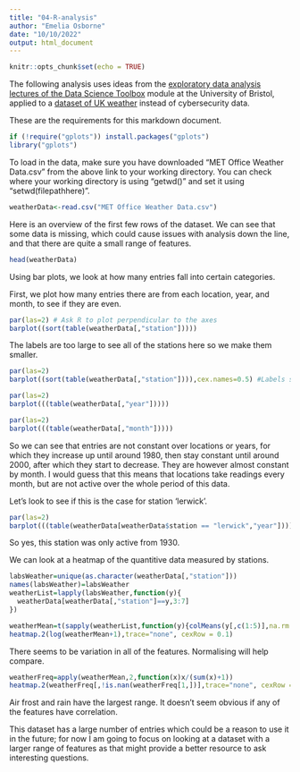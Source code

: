 ```yaml
---
title: "04-R-analysis"
author: "Emelia Osborne"
date: "10/10/2022"
output: html_document
---
```


```r
knitr::opts_chunk$set(echo = TRUE)
```

The following analysis uses ideas from the [exploratory data analysis lectures of the Data Science Toolbox](https://dsbristol.github.io/dst/coursebook/01.html) module at the University of Bristol, applied to a [dataset of UK weather](https://www.kaggle.com/datasets/josephw20/uk-met-office-weather-data?resource=download) instead of cybersecurity data.

These are the requirements for this markdown document.
```r
if (!require("gplots")) install.packages("gplots")
library("gplots")
```

To load in the data, make sure you have downloaded "MET Office Weather Data.csv" from the above link to your working directory. You can check where your working directory is using "getwd()" and set it using "setwd(filepathhere)".

```r
weatherData<-read.csv("MET Office Weather Data.csv")
```

Here is an overview of the first few rows of the dataset. We can see that some data is missing, which could cause issues with analysis down the line, and that there are quite a small range of features.
```r
head(weatherData)
```

Using bar plots, we look at how many entries fall into certain categories.

First, we plot how many entries there are from each location, year, and month, to see if they are even.
```r
par(las=2) # Ask R to plot perpendicular to the axes
barplot((sort(table(weatherData[,"station"])))) 
```

The labels are too large to see all of the stations here so we make them smaller.
```r
par(las=2) 
barplot((sort(table(weatherData[,"station"]))),cex.names=0.5) #Labels smaller font so can see them all.
```

```r
par(las=2) 
barplot(((table(weatherData[,"year"]))))
```

```r
par(las=2)
barplot(((table(weatherData[,"month"]))))
```


So we can see that entries are not constant over locations or years, for which they increase up until around 1980, then stay constant until around 2000, after which they start to decrease. They are however almost constant by month. I would guess that this means that locations take readings every month, but are not active over the whole period of this data.

Let's look to see if this is the case for station 'lerwick'.

```r
par(las=2) 
barplot(((table(weatherData[weatherData$station == "lerwick","year"]))))
```

So yes, this station was only active from 1930.

We can look at a heatmap of the quantitive data measured by stations.

```r
labsWeather=unique(as.character(weatherData[,"station"]))
names(labsWeather)=labsWeather
weatherList=lapply(labsWeather,function(y){
  weatherData[weatherData[,"station"]==y,3:7]
})
```
```r
weatherMean=t(sapply(weatherList,function(y){colMeans(y[,c(1:5)],na.rm = TRUE)}))
heatmap.2(log(weatherMean+1),trace="none", cexRow = 0.1)
```

There seems to be variation in all of the features. Normalising will help compare.
```r
weatherFreq=apply(weatherMean,2,function(x)x/(sum(x)+1))
heatmap.2(weatherFreq[,!is.nan(weatherFreq[1,])],trace="none", cexRow = 0.1)
```

Air frost and rain have the largest range. It doesn't seem obvious if any of the features have correlation.

This dataset has a large number of entries which could be a reason to use it in the future; for now I am going to focus on looking at a dataset with a larger range of features as that might provide a better resource to ask interesting questions.

